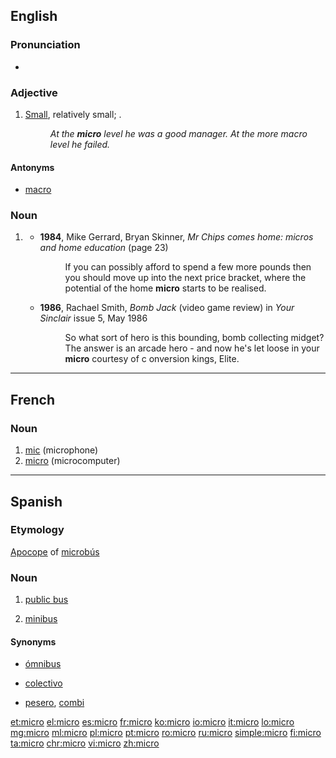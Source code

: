 {{also|micro-}}
==English==

===Pronunciation===
* {{a|US}} {{IPA|/ˈmaɪ.kɹoʊ/}}

===Adjective===
{{en-adj}}

# [[small|Small]], relatively small; {{non-gloss definition|used to contrast levels of the noun modified}}.
#: ''At the '''micro''' level he was a good manager. At the more macro level he failed.''

====Antonyms====
* [[macro]]

===Noun===
{{en-noun}}

# {{context|computing|dated|lang=en}} {{form of|short form|microcomputer|lang=en}}
#* '''1984''', Mike Gerrard, Bryan Skinner, ''Mr Chips comes home: micros and home education'' (page 23)
#*: If you can possibly afford to spend a few more pounds then you should move up into the next price bracket, where the potential of the home '''micro''' starts to be realised.
#* '''1986''', Rachael Smith, ''Bomb Jack'' (video game review) in ''Your Sinclair'' issue 5, May 1986
#*: So what sort of hero is this bounding, bomb collecting midget? The answer is an arcade hero - and now he's let loose in your '''micro''' courtesy of c onversion kings, Elite.

----

==French==

===Noun===
{{fr-noun|m}}

# [[mic]] (microphone)
# [[micro#English|micro]] (microcomputer)

----

==Spanish==

===Etymology===
[[apocope|Apocope]] of [[microbús]]
===Noun===
{{es-noun|m}}
# {{context|Chile|Argentina|lang=es}} [[w:transit bus|public bus]]
# {{context|Mexico|lang=es}} [[minibus]]

====Synonyms====
* [[ómnibus]]
* {{sense|Argentina}} [[colectivo]]
* {{sense|Mexico}} [[pesero]], [[combi]]

[[et:micro]]
[[el:micro]]
[[es:micro]]
[[fr:micro]]
[[ko:micro]]
[[io:micro]]
[[it:micro]]
[[lo:micro]]
[[mg:micro]]
[[ml:micro]]
[[pl:micro]]
[[pt:micro]]
[[ro:micro]]
[[ru:micro]]
[[simple:micro]]
[[fi:micro]]
[[ta:micro]]
[[chr:micro]]
[[vi:micro]]
[[zh:micro]]